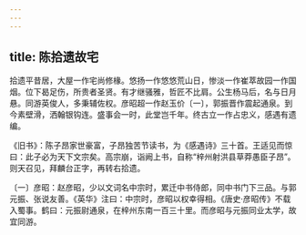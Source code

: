 ```yaml
---
---
---
```

title: 陈拾遗故宅
---




拾遗平昔居，大屋一作宅尚修椽。悠扬一作悠悠荒山日，惨淡一作崔萃故园一作国烟。位下曷足伤，所贵者圣贤。有才继骚雅，哲匠不比肩。公生杨马后，名与日月悬。同游英俊人，多秉辅佐权。彦昭超一作赵玉价〔一〕，郭振晋作震起通泉。到今素壁滑，洒翰银钩连。盛事会一时，此堂岂千年。终古立一作占忠义，感遇有遗编。

《旧书》：陈子昂家世豪富，子昂独苦节读书，为《感遇诗》三十首。王适见而惊曰：此子必为天下文宗矣。高宗崩，诣阙上书，自称“梓州射洪县草莽愚臣子昂”。则天召见，拜麟台正字，再转右拾遗。

〔一〕彦昭：赵彦昭，少以文词名中宗时，累迁中书侍郎，同中书门下三品。与郭元振、张说友善。《英华》注曰：中宗时，彦昭以权幸得相。《唐史·彦昭传》不载入蜀事。鹤曰：元振尉通泉，在梓州东南一百三十里。而彦昭与元振同业太学，故宜同游。